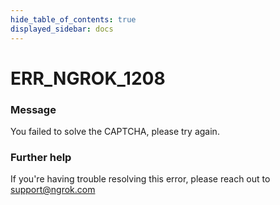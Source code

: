```yaml
---
hide_table_of_contents: true
displayed_sidebar: docs
---
```



# ERR_NGROK_1208

### Message

You failed to solve the CAPTCHA, please try again.

<ErrorDetails error="err_ngrok_1208" />

### Further help

If you're having trouble resolving this error, please reach out to [support@ngrok.com](mailto:support@ngrok.com?subject=Help%20with%20ERR_NGROK_1208)

